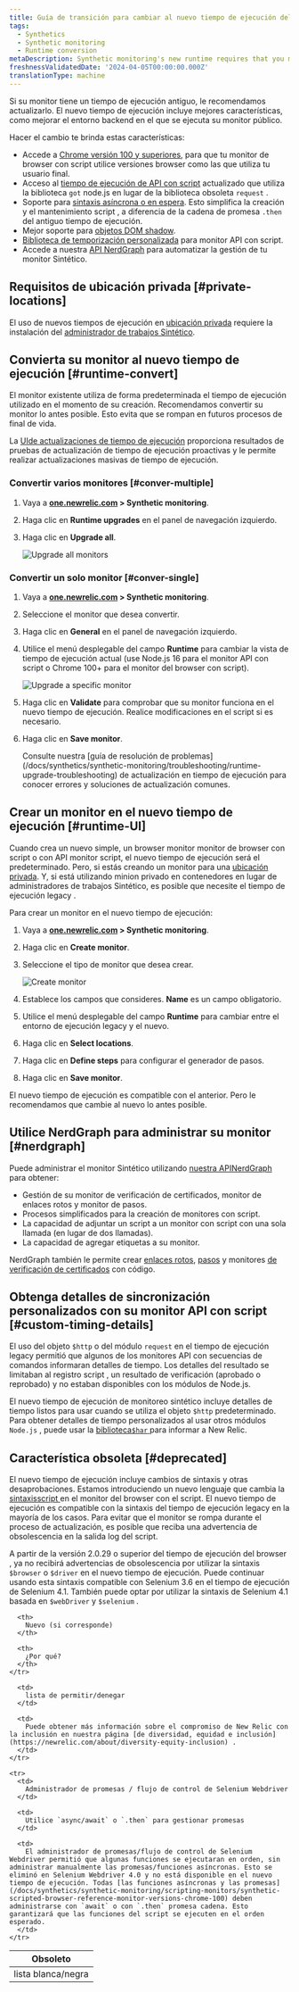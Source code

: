 ```yaml
---
title: Guía de transición para cambiar al nuevo tiempo de ejecución del monitor Sintético
tags:
  - Synthetics
  - Synthetic monitoring
  - Runtime conversion
metaDescription: Synthetic monitoring's new runtime requires that you make some changes to your already existing monitors.
freshnessValidatedDate: '2024-04-05T00:00:00.000Z'
translationType: machine
---
```





Si su monitor tiene un tiempo de ejecución antiguo, le recomendamos actualizarlo. El nuevo tiempo de ejecución incluye mejores características, como mejorar el entorno backend en el que se ejecuta su monitor público.

Hacer el cambio te brinda estas características:

* Accede a [Chrome versión 100 y superiores](/docs/synthetics/synthetic-monitoring/scripting-monitors/synthetic-scripted-browser-reference-monitor-versions-chrome-100), para que tu monitor de browser con script utilice versiones browser como las que utiliza tu usuario final.
* Acceso al [tiempo de ejecución de API con script](/docs/synthetics/synthetic-monitoring/using-monitors/manage-monitor-runtimes/#apidependencies) actualizado que utiliza la biblioteca `got` node.js en lugar de la biblioteca obsoleta `request` .
* Soporte para [sintaxis asíncrona o en espera](/docs/synthetics/synthetic-monitoring/using-monitors/manage-monitor-runtimes/#browserdependencies). Esto simplifica la creación y el mantenimiento script , a diferencia de la cadena de promesa `.then` del antiguo tiempo de ejecución.
* Mejor soporte para [objetos DOM shadow](/docs/synthetics/synthetic-monitoring/scripting-monitors/synthetic-scripted-browser-reference-monitor-versions-chrome-100/#shadow).
* [Biblioteca de temporización personalizada](/docs/synthetics/synthetic-monitoring/scripting-monitors/custom-timing-details) para monitor API con script.
* Accede a nuestra [API NerdGraph](/docs/apis/nerdgraph/examples/nerdgraph-synthetics-tutorial) para automatizar la gestión de tu monitor Sintético.

## Requisitos de ubicación privada [#private-locations]

El uso de nuevos tiempos de ejecución en [ubicación privada](/docs/synthetics/synthetic-monitoring/private-locations/private-locations-overview-monitor-internal-sites-add-new-locations) requiere la instalación del [administrador de trabajos Sintético](/docs/synthetics/synthetic-monitoring/private-locations/install-job-manager).

## Convierta su monitor al nuevo tiempo de ejecución [#runtime-convert]

El monitor existente utiliza de forma predeterminada el tiempo de ejecución utilizado en el momento de su creación. Recomendamos convertir su monitor lo antes posible. Esto evita que se rompan en futuros procesos de final de vida.

La [UIde actualizaciones de tiempo de ejecución](/docs/synthetics/synthetic-monitoring/using-monitors/runtime-upgrade-ui) proporciona resultados de pruebas de actualización de tiempo de ejecución proactivas y le permite realizar actualizaciones masivas de tiempo de ejecución.

### Convertir varios monitores [#conver-multiple]

1. Vaya a <DoNotTranslate>**[one.newrelic.com](https://one.newrelic.com/all-capabilities) > Synthetic monitoring**</DoNotTranslate>.

2. Haga clic en <DoNotTranslate>**Runtime upgrades**</DoNotTranslate> en el panel de navegación izquierdo.

3. Haga clic en <DoNotTranslate>**Upgrade all**</DoNotTranslate>.

   <img
     title="Upgrade all monitors"
     alt="Upgrade all monitors"
     src={syntheticUpgradeAllMonitors}
   />

### Convertir un solo monitor [#conver-single]

1. Vaya a <DoNotTranslate>**[one.newrelic.com](https://one.newrelic.com/all-capabilities) > Synthetic monitoring**</DoNotTranslate>.

2. Seleccione el monitor que desea convertir.

3. Haga clic en <DoNotTranslate>**General**</DoNotTranslate> en el panel de navegación izquierdo.

4. Utilice el menú desplegable del campo <DoNotTranslate>**Runtime**</DoNotTranslate> para cambiar la vista de tiempo de ejecución actual (use Node.js 16 para el monitor API con script o Chrome 100+ para el monitor del browser con script).

   <img
     title="Upgrade a specific monitor"
     alt="Upgrade a specific monitor"
     src={syntheticUpgradeSpecificMonitor}
   />

5. Haga clic en <DoNotTranslate>**Validate**</DoNotTranslate> para comprobar que su monitor funciona en el nuevo tiempo de ejecución. Realice modificaciones en el script si es necesario.

6. Haga clic en <DoNotTranslate>**Save monitor**</DoNotTranslate>.

   <Callout variant="tip">
     Consulte nuestra [guía de resolución de problemas](/docs/synthetics/synthetic-monitoring/troubleshooting/runtime-upgrade-troubleshooting) de actualización en tiempo de ejecución para conocer errores y soluciones de actualización comunes.
   </Callout>

## Crear un monitor en el nuevo tiempo de ejecución [#runtime-UI]

Cuando crea un nuevo simple, un browser monitor monitor de browser con script o con API monitor script, el nuevo tiempo de ejecución será el predeterminado. Pero, si estás creando un monitor para una [ubicación privada](/docs/synthetics/synthetic-monitoring/private-locations/monitor-private-locations). Y, si está utilizando minion privado en contenedores en lugar de administradores de trabajos Sintético, es posible que necesite el tiempo de ejecución legacy .

Para crear un monitor en el nuevo tiempo de ejecución:

1. Vaya a <DoNotTranslate>**[one.newrelic.com](https://one.newrelic.com/all-capabilities) > Synthetic monitoring**</DoNotTranslate>.

2. Haga clic en <DoNotTranslate>**Create monitor**</DoNotTranslate>.

3. Seleccione el tipo de monitor que desea crear.

   <img
     title="Create monitor"
     alt="Create monitor"
     src={syntheticsCreateMonitor}
   />

4. Establece los campos que consideres. <DoNotTranslate>**Name**</DoNotTranslate> es un campo obligatorio.

5. Utilice el menú desplegable del campo <DoNotTranslate>**Runtime**</DoNotTranslate> para cambiar entre el entorno de ejecución legacy y el nuevo.

6. Haga clic en <DoNotTranslate>**Select locations**</DoNotTranslate>.

7. Haga clic en <DoNotTranslate>**Define steps**</DoNotTranslate> para configurar el generador de pasos.

8. Haga clic en <DoNotTranslate>**Save monitor**</DoNotTranslate>.

El nuevo tiempo de ejecución es compatible con el anterior. Pero le recomendamos que cambie al nuevo lo antes posible.

## Utilice NerdGraph para administrar su monitor [#nerdgraph]

Puede administrar el monitor Sintético utilizando [nuestra APINerdGraph](/docs/apis/nerdgraph/examples/nerdgraph-synthetics-tutorial) para obtener:

* Gestión de su monitor de verificación de certificados, monitor de enlaces rotos y monitor de pasos.
* Procesos simplificados para la creación de monitores con script.
* La capacidad de adjuntar un script a un monitor con script con una sola llamada (en lugar de dos llamadas).
* La capacidad de agregar etiquetas a su monitor.

NerdGraph también le permite crear [enlaces rotos](/docs/apis/nerdgraph/examples/nerdgraph-synthetics-tutorial/#create-broken-links), [pasos](/docs/apis/nerdgraph/examples/nerdgraph-synthetics-tutorial/#create-step) y monitores [de verificación de certificados](/docs/apis/nerdgraph/examples/nerdgraph-synthetics-tutorial/#create-certificate-check) con código.

## Obtenga detalles de sincronización personalizados con su monitor API con script [#custom-timing-details]

El uso del objeto `$http` o del módulo `request` en el tiempo de ejecución legacy permitió que algunos de los monitores API con secuencias de comandos informaran detalles de tiempo. Los detalles del resultado se limitaban al registro script , un resultado de verificación (aprobado o reprobado) y no estaban disponibles con los módulos de Node.js.

El nuevo tiempo de ejecución de monitoreo sintético incluye detalles de tiempo listos para usar cuando se utiliza el objeto `$http` predeterminado. Para obtener detalles de tiempo personalizados al usar otros módulos `Node.js` , puede usar la [biblioteca`$har` ](/docs/synthetics/synthetic-monitoring/scripting-monitors/custom-timing-details)para informar a New Relic.

## Característica obsoleta [#deprecated]

El nuevo tiempo de ejecución incluye cambios de sintaxis y otras desaprobaciones. Estamos introduciendo un nuevo lenguaje que cambia la [sintaxisscript ](/docs/synthetics/synthetic-monitoring/scripting-monitors/synthetic-scripted-browser-reference-monitor-versions-chrome-100)en el monitor del browser con el script. El nuevo tiempo de ejecución es compatible con la sintaxis del tiempo de ejecución legacy en la mayoría de los casos. Para evitar que el monitor se rompa durante el proceso de actualización, es posible que reciba una advertencia de obsolescencia en la salida log del script.

A partir de la versión 2.0.29 o superior del tiempo de ejecución del browser , ya no recibirá advertencias de obsolescencia por utilizar la sintaxis `$browser` o `$driver` en el nuevo tiempo de ejecución. Puede continuar usando esta sintaxis compatible con Selenium 3.6 en el tiempo de ejecución de Selenium 4.1. También puede optar por utilizar la sintaxis de Selenium 4.1 basada en `$webDriver` y `$selenium` .

<table>
  <thead>
    <tr>
      <th style={{ width: "100px" }}>
        Obsoleto
      </th>

      <th>
        Nuevo (si corresponde)
      </th>

      <th>
        ¿Por qué?
      </th>
    </tr>
  </thead>

  <tbody>
    <tr>
      <td>
        lista blanca/negra
      </td>

      <td>
        lista de permitir/denegar
      </td>

      <td>
        Puede obtener más información sobre el compromiso de New Relic con la inclusión en nuestra página [de diversidad, equidad e inclusión](https://newrelic.com/about/diversity-equity-inclusion) .
      </td>
    </tr>

    <tr>
      <td>
        Administrador de promesas / flujo de control de Selenium Webdriver
      </td>

      <td>
        Utilice `async/await` o `.then` para gestionar promesas
      </td>

      <td>
        El administrador de promesas/flujo de control de Selenium Webdriver permitió que algunas funciones se ejecutaran en orden, sin administrar manualmente las promesas/funciones asíncronas. Esto se eliminó en Selenium Webdriver 4.0 y no está disponible en el nuevo tiempo de ejecución. Todas [las funciones asíncronas y las promesas](/docs/synthetics/synthetic-monitoring/scripting-monitors/synthetic-scripted-browser-reference-monitor-versions-chrome-100) deben administrarse con `await` o con `.then` promesa cadena. Esto garantizará que las funciones del script se ejecuten en el orden esperado.
      </td>
    </tr>
  </tbody>
</table>
